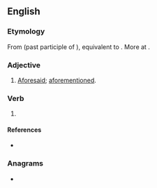 {{also|fore-said}}
==English==

===Etymology===
From {{inh|en|enm|foresaid}} (past participle of {{m|enm|foresayen}}), equivalent to {{prefix|en|fore|said}}. More at {{l|en|foresay}}.

===Adjective===
{{en-adj|-}}
# {{lb|en|rare}} [[aforesaid|Aforesaid]]; [[aforementioned]].

===Verb===
{{head|en|verb form}}

# {{en-past of|foresay|lang=en}}

====References====
* {{R:OED2}}

===Anagrams===
* {{anagrams|en|a=adefiors|afroside}}